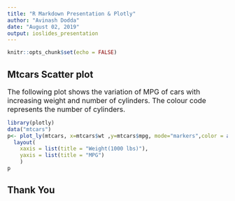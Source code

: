 ---
title: "R Markdown Presentation & Plotly"
author: "Avinash Dodda"
date: "August 02, 2019"
output: ioslides_presentation
---

```{r setup, include=FALSE}
knitr::opts_chunk$set(echo = FALSE)
```

## Mtcars Scatter plot
<font size="3">The following plot shows the variation of MPG of cars with increasing weight and number of cylinders. The colour code represents the number of cylinders. </font>
```{r cars, message=FALSE, warning=FALSE}
library(plotly)
data("mtcars")
p<- plot_ly(mtcars, x=mtcars$wt ,y=mtcars$mpg, mode="markers",color = as.factor(mtcars$cyl)) %>%
  layout(
    xaxis = list(title = "Weight(1000 lbs)"),
    yaxis = list(title = "MPG")
    )
p
```

## Thank You

